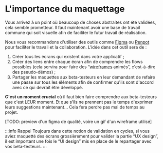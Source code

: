 # L'importance du maquettage

Vous arrivez à un point où beaucoup de choses abstraites ont été validées, cela semble prometteur. Il faut maintenant avoir une base de travail commune qui soit visuelle afin de faciliter le futur travail de réalisation.

Nous vous recommandons d'utiliser des outils comme [Figma](https://www.figma.com/) ou [Penpot](https://penpot.app/) pour faciliter le travail et la collaboration. L'idée dans cet outil sera de :

1.  Créer tous les écrans qui existent dans votre applicatif ;
2.  Créer des liens entre chaque écran afin de comprendre les flows possibles (cela servira pour faire des “[wireframes](<https://fr.wikipedia.org/wiki/Wireframe_(design)>) animés”, c'est-à-dire des pseudo-démos) ;
3.  Partager les maquettes aux beta-testeurs en leur demandant de refaire une passe sur tous les éléments afin de confirmer qu'ils sont d'accord avec ce qui devrait être développé.

**C'est un moment crucial** où il faut bien faire comprendre aux beta-testeurs que c'est LEUR moment. Et que s'ils ne prennent pas le temps d'exprimer leurs suggestions maintenant… Cela fera perdre pas mal de temps au projet.

\[TODO: preview d'un figma de qualité, voire un gif d'un wireframe utilisé\]

:::info Rappel
Toujours dans cette notion de validation en cycles, si vous aviez maquetté des écrans grossièrement pour valider la partie “UX design”, il est important une fois le “UI design” mis en place de le repartager avec vos beta-testeurs.
:::

